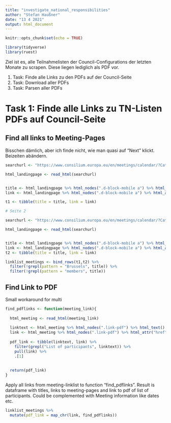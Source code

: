```yaml
---
title: "investigate_national_responsibilities"
author: "Stefan Haußner"
date: "13 4 2021"
output: html_document
---
```


```r
knitr::opts_chunk$set(echo = TRUE)
```

```r
library(tidyverse)
library(rvest)
```

Ziel ist es, alle Teilnahmelisten der Council-Configurations der letzten Monate zu scrapen. Diese liegen lediglich als PDF vor.

1. Task: Finde alle Links zu den PDFs auf der Council-Seite
2. Task: Download aller PDFs
3. Task: Parsen aller PDFs

# Task 1: Finde alle Links zu TN-Listen PDFs auf Council-Seite

## Find all links to Meeting-Pages

Bisschen dämlich, aber ich finde nicht, wie man quasi auf "Next" klickt. Beizeiten abändern.

```r
searchurl <- "https://www.consilium.europa.eu/en/meetings/calendar/?Category=meeting&Page=1&dateFrom=2021%2F01%2F01&dateTo=2021%2F03%2F31&filters=2024&filters=2027&filters=2021&filters=2020&filters=2026&filters=2022&filters=2025&filters=2028&filters=2029&filters=2023&filters=2019&filters="

html_landingpage <- read_html(searchurl)


title <- html_landingpage %>% html_nodes(".d-block-mobile a") %>% html_text()
link <- html_landingpage %>% html_nodes(".d-block-mobile a") %>% html_attr("href") %>% paste0("https://www.consilium.europa.eu",.)

t1 <- tibble(title = title, link = link)

# Seite 2

searchurl <- "https://www.consilium.europa.eu/en/meetings/calendar/?Category=meeting&Page=2&dateFrom=2021%2F01%2F01&dateTo=2021%2F03%2F31&filters=2024&filters=2027&filters=2021&filters=2020&filters=2026&filters=2022&filters=2025&filters=2028&filters=2029&filters=2023&filters=2019"

html_landingpage <- read_html(searchurl)


title <- html_landingpage %>% html_nodes(".d-block-mobile a") %>% html_text()
link <- html_landingpage %>% html_nodes(".d-block-mobile a") %>% html_attr("href") %>% paste0("https://www.consilium.europa.eu",.)
t2 <- tibble(title = title, link = link)

linklist_meetings <- bind_rows(t1,t2) %>% 
  filter(!grepl(pattern = "Brussels", title)) %>% 
  filter(!grepl(pattern = "members", title))
```

## Find Link to PDF

Small workaround for multi

```r
find_pdflinks <- function(meeting_link){
  
  html_meeting <- read_html(meeting_link)
  
  linktext <- html_meeting %>% html_nodes(".link-pdf") %>% html_text()
  link <- html_meeting %>% html_nodes(".link-pdf") %>% html_attr("href") %>% paste0("https://www.consilium.europa.eu",.)
  
  pdf_link <- tibble(linktext, link) %>% 
    filter(grepl("List of participants", linktext)) %>% 
    pull(link) %>% 
    .[1]
      
  
  return(pdf_link)
}
```

Apply all links from meeting-linklist to function "find_pdflinks". Result is dataframe with titles, links to meeting-pages and link to pdf of list of participants. Could be complemented with Meeting information like dates etc.

```r
linklist_meetings %>% 
  mutate(pdf_link = map_chr(link, find_pdflinks))
```

